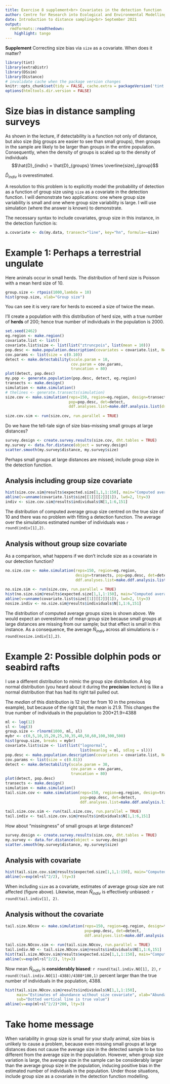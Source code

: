 ```yaml
---
title: Exercise 8 supplement<br> Covariates in the detection function
author: Centre for Research into Ecological and Environmental Modelling <br> **University of St Andrews**
date: Introduction to distance sampling<br> September 2021
output: 
  rmdformats::readthedown:
    highlight: tango
---
```


<div class="alert  alert-success">
  <strong>Supplement</strong> Correcting size bias via `size` as a covariate.  When does it matter?
</div>

```r
library(tint)
library(extraDistr)
library(DSsim)
library(Distance)
# invalidate cache when the package version changes
knitr::opts_chunk$set(tidy = FALSE, cache.extra = packageVersion('tint'))
options(htmltools.dir.version = FALSE)
```

# Size bias in distance sampling surveys

As shown in the lecture, if detectability is a function not only of distance, but also size (big groups are easier to see than small groups), then groups in the sample are likely to be larger than groups in the entire population.  Consequently, when the density of groups is scaled up to the density of individuals
$$\hat{D}_{indiv} = \hat{D}_{groups} \times \overline{size}_{group}$$

$\hat{D}_{indiv}$ is overestimated.

A resolution to this problem is to explicitly model the probability of detection as a function of group size using `size` as a covariate in the detection function.  I will demonstrate two applications: one where group size variability is small and one where group size variability is large.  I will use simulation (where the answer is known) to demonstrate.

The necessary syntax to include covariates, group size in this instance, in the detection function is:

```r
a.covariate <- ds(my.data, transect="line", key="hn", formula=~size)
```

# Example 1: Perhaps a terrestrial ungulate

Here animals occur in small herds.  The distribution of herd size is Poisson with a mean herd size of 10.

```r
group.size <- rtpois(1000,lambda = 10)
hist(group.size, xlab="Group size")
```

You can see it is very rare for herds to exceed a size of twice the mean.

I'll create a population with this distribution of herd size, with a true number of **herds** of 200; hence true number of individuals in the population is 2000.  

```r
set.seed(2462)
eg.region <- make.region()
covariate.list <- list()
covariate.list$size <- list(list("ztruncpois", list(mean = 10)))
pop.desc <- make.population.description(covariates = covariate.list, N=200)
cov.params <- list(size = c(0.10))
detect <- make.detectability(scale.param = 10, 
                             cov.param = cov.params, 
                             truncation = 80)
plot(detect, pop.desc)
my.pop <- generate.population(pop.desc, detect, eg.region)
transects <- make.design()
simulation <- make.simulation()
# thelines <- generate.transects(simulation)
size.cov <- make.simulation(reps=150, region=eg.region, design=transects, 
                            pop=pop.desc, det=detect,
                            ddf.analyses.list=make.ddf.analysis.list(dsmodel=list(~cds(key="hn",
                                                                                    formula=~size)),truncation=80))
size.cov.sim <- run(size.cov, run.parallel = TRUE)
```

Do we have the tell-tale sign of size bias--missing small groups at large distances?

```r
survey.design <- create.survey.results(size.cov, dht.tables = TRUE)
my.survey <- data.for.distance(object = survey.design)
scatter.smooth(my.survey$distance, my.survey$size)
```

Perhaps small groups at large distances are missed; include group size in the detection function.

## Analysis including group size covariate

```r
hist(size.cov.sim@results$expected.size[1,1,1:150], main="Computed average group size\nGroup size covariate", xlab="Group size")
abline(v=unname(covariate.list$size[[1]][[2]][1]), lwd=2, lty=3)
indiv <- size.cov.sim@results$individuals$N[1,1:6,151]
```

The distribution of computed average group size centred on the true size of 10 and there was no problem with fitting a detection function.  The average over the simulations estimated number of individuals was `r round(indiv[1],2)`.

## Analysis without group size covariate

As a comparison, what happens if we don't include size as a covariate in our detection function?

```r
no.size.cov <- make.simulation(reps=150, region=eg.region, 
                               design=transects, pop=pop.desc, det=detect,
                               ddf.analyses.list=make.ddf.analysis.list(dsmodel=list(~cds(key="hn",
                                                                                    formula=~1)),truncation=80))
no.size.sim <- run(size.cov, run.parallel = TRUE)
hist(no.size.sim@results$expected.size[1,1,1:150], main="Computed average group size\nNo covariate", xlab="Group size")
abline(v=unname(covariate.list$size[[1]][[2]][1]), lwd=2, lty=3)
nosize.indiv <- no.size.sim@results$individuals$N[1,1:6,151]
```

The distribution of computed average groups sizes is shown above.  We would expect an overestimate of mean group size because small groups at large distances are missing from our sample; but that effect is small in this instance. As a consequence, the average $\hat{N}_{indiv}$ across all simulations is `r round(nosize.indiv[1],2)`.

# Example 2: Possible dolphin pods or seabird rafts

I use a different distribution to mimic the group size distribution.  A log normal distribution (you heard about it during the **precision** lecture) is like a normal distribution that has had its right tail pulled out.

The *median* of this distribution is 12 (not far from 10 in the previous example), but because of the right tail, the *mean* is 21.9.  This changes the true number of individuals in the population to 200*21.9=4388

```r
ml <- log(12)
sl <- log(3)
group.size <- rlnorm(1000, ml, sl)
mybr <- c(0,5,10,15,20,25,30,35,40,50,60,100,300,500)
hist(group.size, breaks = mybr)
covariate.list$size <- list(list("lognormal", 
                                 list(meanlog = ml, sdlog = sl)))
pop.desc <- make.population.description(covariates = covariate.list, N=200)
cov.params <- list(size = c(0.01))
detect <- make.detectability(scale.param = 30, 
                             cov.param = cov.params, 
                             truncation = 80)
plot(detect, pop.desc)
transects <- make.design()
simulation <- make.simulation()
tail.size.cov <- make.simulation(reps=150, region=eg.region, design=transects, 
                                 pop=pop.desc, det=detect,
                                 ddf.analyses.list=make.ddf.analysis.list(dsmodel=
                                                                            list(~cds(key="hn",formula=~scale(size))),truncation=80))
tail.size.cov.sim <- run(tail.size.cov, run.parallel = TRUE)
tail.indiv <- tail.size.cov.sim@results$individuals$N[1,1:6,151]
```

How about "missingness" of small groups at large distances?
```r
survey.design <- create.survey.results(size.cov, dht.tables = TRUE)
my.survey <- data.for.distance(object = survey.design)
scatter.smooth(my.survey$distance, my.survey$size)
```

## Analysis with covariate

```r
hist(tail.size.cov.sim@results$expected.size[1,1,1:150], main="Computed average group size\nGroup size covariate", xlab="Group size")
abline(v=exp(ml+sl^2/2), lty=3)
```

When including `size` as a covariate, estimates of average group size are not affected (figure above). Likewise, mean $\hat{N}_{indiv}$ is effectively unbiased: `r round(tail.indiv[1], 2)`.

## Analysis without the covariate

```r
tail.size.NOcov <- make.simulation(reps=150, region=eg.region, design=transects, 
                                   pop=pop.desc, det=detect,
                                   ddf.analyses.list=make.ddf.analysis.list(dsmodel=list(~cds(key="hn",
                                                                                    formula=~1)),truncation=80))
tail.size.NOcov.sim <- run(tail.size.NOcov, run.parallel = TRUE)
tail.indiv.NO <- tail.size.NOcov.sim@results$individuals$N[1,1:6,151]
hist(tail.size.NOcov.sim@results$expected.size[1,1,1:150], main="Computed average group size\nNo covariate", xlab="Group size")
abline(v=exp(ml+sl^2/2), lty=3)
```


Now mean $\hat{N}_{indiv}$ is **considerably biased**: `r round(tail.indiv.NO[1], 2)`, `r round((tail.indiv.NO[1]-4388)/4388*100,1)` percent larger than the true number of individuals in the population, 4388.

```r
hist(tail.size.NOcov.sim@results$individuals$N[1,1,1:150],
     main="Estimates of abundance without size covariate", xlab="Abundance estimate",
     sub="Dotted vertical line is true value")
abline(v=exp(ml+sl^2/2)*200, lty=3)
```

# Take home message

When variability in group size is small for your study animal, size bias is unlikely to cause a problem, because even missing small groups at large distances does not cause the average size in the detected sample to be too different from the average size in the population.  However, when group size variation is large, the average size in the sample can be considerably larger than the average group size in the population, inducing positive bias in the estimated number of individuals in the population.  Under those situations, include group size as a covariate in the detection function modelling.
